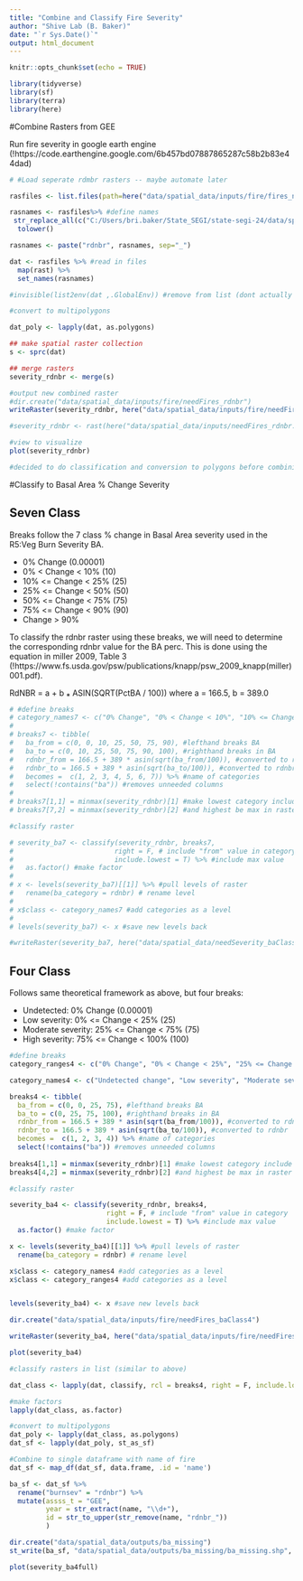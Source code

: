 ```yaml
---
title: "Combine and Classify Fire Severity"
author: "Shive Lab (B. Baker)"
date: "`r Sys.Date()`"
output: html_document
---
```


```r
knitr::opts_chunk$set(echo = TRUE)

library(tidyverse)
library(sf)
library(terra)
library(here)

```

#Combine Rasters from GEE

Run fire severity in google earth engine (!https://code.earthengine.google.com/6b457bd07887865287c58b2b83e44dad)

```r
# #Load seperate rdmbr rasters -- maybe automate later

rasfiles <- list.files(path=here("data/spatial_data/inputs/fire/fires_needed"), full.names=T) #define files

rasnames <- rasfiles%>% #define names
 str_replace_all(c("C:/Users/bri.baker/State_SEGI/state-segi-24/data/spatial_data/inputs/fire/fires_needed/" = "", "_rdnbr.tif" = "")) %>% 
  tolower()

rasnames <- paste("rdnbr", rasnames, sep="_")

dat <- rasfiles %>% #read in files
  map(rast) %>%
  set_names(rasnames) 

#invisible(list2env(dat ,.GlobalEnv)) #remove from list (dont actually need to do this)

```

```r
#convert to multipolygons

dat_poly <- lapply(dat, as.polygons)
```


```r
## make spatial raster collection
s <- sprc(dat)

## merge rasters
severity_rdnbr <- merge(s)

#output new combined raster
#dir.create("data/spatial_data/inputs/fire/needFires_rdnbr")
writeRaster(severity_rdnbr, here("data/spatial_data/inputs/fire/needFires_rdnbr.tif"))

#severity_rdnbr <- rast(here("data/spatial_data/inputs/needFires_rdnbr.tif"))

```

```r
#view to visualize
plot(severity_rdnbr)

#decided to do classification and conversion to polygons before combining BA

```

#Classify to Basal Area % Change Severity

## Seven Class
Breaks follow the 7 class % change in Basal Area severity used in the R5:Veg Burn Severity BA.

* 0% Change (0.00001)
* 0% < Change < 10% (10)
* 10% <= Change < 25% (25)
* 25% <= Change < 50% (50)
* 50% <= Change < 75% (75)
* 75% <= Change < 90% (90)
* Change > 90%

To classify the rdnbr raster using these breaks, we will need to determine the corresponding rdnbr value for the BA perc. This is done using the equation in miller 2009, Table 3 (!https://www.fs.usda.gov/psw/publications/knapp/psw_2009_knapp(miller)001.pdf).

RdNBR = a + b ⁎ ASIN(SQRT(PctBA / 100)) where a = 166.5, b = 389.0

```r
# #define breaks
# category_names7 <- c("0% Change", "0% < Change < 10%", "10% <= Change < 25%", "25% <= Change < 50%","50% <= Change < 75%", "75% <= Change < 90%", "Change > 90%")
# 
# breaks7 <- tibble(
#   ba_from = c(0, 0, 10, 25, 50, 75, 90), #lefthand breaks BA
#   ba_to = c(0, 10, 25, 50, 75, 90, 100), #righthand breaks in BA
#   rdnbr_from = 166.5 + 389 * asin(sqrt(ba_from/100)), #converted to rdnbr
#   rdnbr_to = 166.5 + 389 * asin(sqrt(ba_to/100)), #converted to rdnbr
#   becomes =  c(1, 2, 3, 4, 5, 6, 7)) %>% #name of categories
#   select(!contains("ba")) #removes unneeded columns
#   
# breaks7[1,1] = minmax(severity_rdnbr)[1] #make lowest category include minimum in raster
# breaks7[7,2] = minmax(severity_rdnbr)[2] #and highest be max in raster

```



```r
#classify raster

# severity_ba7 <- classify(severity_rdnbr, breaks7, 
#                         right = F, # include "from" value in category
#                         include.lowest = T) %>% #include max value 
#   as.factor() #make factor
# 
# x <- levels(severity_ba7)[[1]] %>% #pull levels of raster
#   rename(ba_category = rdnbr) # rename level
# 
# x$class <- category_names7 #add categories as a level
# 
# levels(severity_ba7) <- x #save new levels back

#writeRaster(severity_ba7, here("data/spatial_data/needSeverity_baClass7.tif"))

```

## Four Class

Follows same theoretical framework as above, but four breaks:

* Undetected: 0% Change (0.00001)
* Low severity: 0% <= Change < 25% (25)
* Moderate severity: 25% <= Change < 75% (75)  
* High severity: 75% <= Change < 100% (100)

```r
#define breaks
category_ranges4 <- c("0% Change", "0% < Change < 25%", "25% <= Change < 75%", "75% <= Change < 100%")

category_names4 <- c("Undetected change", "Low severity", "Moderate severity", "High severity")

breaks4 <- tibble(
  ba_from = c(0, 0, 25, 75), #lefthand breaks BA
  ba_to = c(0, 25, 75, 100), #righthand breaks in BA
  rdnbr_from = 166.5 + 389 * asin(sqrt(ba_from/100)), #converted to rdnbr
  rdnbr_to = 166.5 + 389 * asin(sqrt(ba_to/100)), #converted to rdnbr
  becomes =  c(1, 2, 3, 4)) %>% #name of categories
  select(!contains("ba")) #removes unneeded columns
  
breaks4[1,1] = minmax(severity_rdnbr)[1] #make lowest category include minimum in raster
breaks4[4,2] = minmax(severity_rdnbr)[2] #and highest be max in raster

```



```r
#classify raster

severity_ba4 <- classify(severity_rdnbr, breaks4, 
                        right = F, # include "from" value in category
                        include.lowest = T) %>% #include max value 
  as.factor() #make factor

x <- levels(severity_ba4)[[1]] %>% #pull levels of raster
  rename(ba_category = rdnbr) # rename level

x$class <- category_names4 #add categories as a level
x$class <- category_ranges4 #add categories as a level


levels(severity_ba4) <- x #save new levels back

dir.create("data/spatial_data/inputs/fire/needFires_baClass4")

writeRaster(severity_ba4, here("data/spatial_data/inputs/fire/needFires_baClass4/needFires_baClass4.tif"))

plot(severity_ba4)

```

```r
#classify rasters in list (similar to above)

dat_class <- lapply(dat, classify, rcl = breaks4, right = F, include.lowest = T)

#make factors
lapply(dat_class, as.factor)

#convert to multipolygons
dat_poly <- lapply(dat_class, as.polygons)
dat_sf <- lapply(dat_poly, st_as_sf)

#Combine to single dataframe with name of fire
dat_sf <- map_df(dat_sf, data.frame, .id = 'name') 

ba_sf <- dat_sf %>% 
  rename("burnsev" = "rdnbr") %>% 
  mutate(assss_t = "GEE",
         year = str_extract(name, "\\d+"),
         id = str_to_upper(str_remove(name, "rdnbr_"))
         )

dir.create("data/spatial_data/outputs/ba_missing")
st_write(ba_sf, "data/spatial_data/outputs/ba_missing/ba_missing.shp", append = F)

```


```r
plot(severity_ba4full)
```

